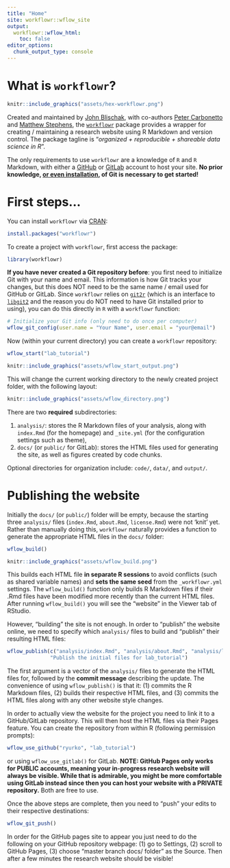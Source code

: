 ```yaml
---
title: "Home"
site: workflowr::wflow_site
output:
  workflowr::wflow_html:
    toc: false
editor_options:
  chunk_output_type: console
---
```


# What is `workflowr`?

```r
knitr::include_graphics("assets/hex-workflowr.png")
```

Created and maintained by [John Blischak](https://jdblischak.com/), with co-authors 
[Peter Carbonetto](https://pcarbo.github.io/) and [Matthew Stephens](http://stephenslab.uchicago.edu/), the [`workflowr`](https://jdblischak.github.io/workflowr/) package provides a wrapper
for creating / maintaining a research website using R Markdown and version control. 
The package tagline is "_organized + reproducible + shareable data science in R_".

The only requirements to use `workflowr` are a knowledge of `R` and `R` Markdown, with
either a [GitHub](https://github.com/) or [GitLab](https://gitlab.com/) account to
host your site. __No prior knowledge, [or even installation](https://jdblischak.github.io/workflowr/articles/wflow-04-how-it-works.html), of Git is necessary to get started!__

# First steps...

You can install `workflowr` via [CRAN](https://cran.r-project.org/package=workflowr):

```r
install.packages("workflowr")
```

To create a project with `workflowr`, first access the package:

```r
library(workflowr)
```

__If you have never created a Git repository before__: you first need to initialize
Git with your name and email. This information is how Git tracks your changes, but
this does NOT need to be the same name / email used for GitHub or GitLab. Since
`workflowr` relies on [`git2r`](https://cran.r-project.org/package=git2r) (which
is an interface to [`libgit2`](https://libgit2.github.com/) and the reason you 
do NOT need to have Git installed prior to using), you can do this directly in `R` 
with a `workflowr` function:

```r
# Initialize your Git info (only need to do once per computer)
wflow_git_config(user.name = "Your Name", user.email = "your@email")
```

Now (within your current directory) you can create a `workflowr` repository:

```r
wflow_start("lab_tutorial")
```

```r
knitr::include_graphics("assets/wflow_start_output.png")
```

This will change the current working directory to the newly created project 
folder, with the following layout:

```r
knitr::include_graphics("assets/wflow_directory.png")
```

There are two __required__ subdirectories:

#. `analysis/`: stores the R Markdown files of your analysis, along with `index.Rmd` (for the homepage) and  `_site.yml` (for the configuration settings such as theme),
#. `docs/` (or `public/` for GitLab): stores the HTML files used for generating the site, as well as figures created by code chunks.

Optional directories for organization include: `code/`, `data/`, and `output/`.

# Publishing the website

Initially the `docs/` (or `public/`) folder will be empty, because the starting three `analysis/`
files (`index.Rmd`, `about.Rmd`, `license.Rmd`) were not 'knit' yet. Rather than
manually doing this, `workflowr` naturally provides a function to generate the
appropriate HTML files in the `docs/` folder:

```r
wflow_build()
```

```r
knitr::include_graphics("assets/wflow_build.png")
```

This builds each HTML file __in separate R sessions__ to avoid conflicts (such as
shared variable names) and __sets the same seed__ from the `_workflowr.yml` settings.
The `wflow_build()` function only builds R Markdown files if their .Rmd files have
been modified more recently than the current HTML files. After running `wflow_build()` you
will see the "website" in the Viewer tab of RStudio.

However, "building" the site is not enough. In order to "publish" the website online,
we need to specify which `analysis/` files to build and "publish" their resulting
HTML files:

```r
wflow_publish(c("analysis/index.Rmd", "analysis/about.Rmd", "analysis/license.Rmd"),
              "Publish the initial files for lab_tutorial")
```

The first argument is a vector of the `analysis/` files to generate the HTML files
for, followed by the __commit message__ describing the update. The convenience of
using `wflow_publish()` is that it: (1) commits the R Markdown files, (2) builds
their respective HTML files, and (3) commits the HTML files along with any other
website style changes.

In order to actually view the website for the project you need to link it to a 
GitHub/GitLab repository. This will then host the HTML files via their Pages 
feature. You can create the repository from within R (following permission prompts):

```r
wflow_use_github("ryurko", "lab_tutorial")
```

or using `wflow_use_gitlab()` for GitLab. __NOTE: GitHub Pages only works for PUBLIC
accounts, meaning your in-progress research website will always be visible. While
that is admirable, you might be more comfortable using GitLab instead since then you
can host your website with a PRIVATE repository.__ Both are free to use.

Once the above steps are complete, then you need to "push" your edits to their
respective destinations:

```r
wflow_git_push()
```

In order for the GitHub pages site to appear you just need to do the following on
your GitHub repository webpage: (1) go to Settings, (2) scroll to GitHub Pages,
(3) choose “master branch docs/ folder” as the Source. Then after a few minutes the
research website should be visible!








